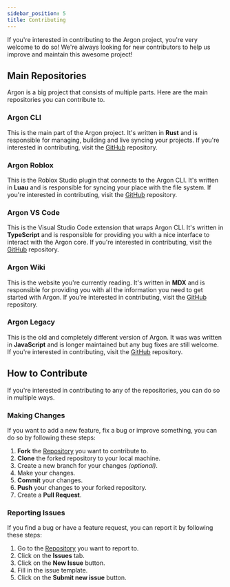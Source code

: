 ```yaml
---
sidebar_position: 5
title: Contributing
---
```


If you're interested in contributing to the Argon project, you're very welcome to do so! We're always looking for new contributors to help us improve and maintain this awesome project!

## Main Repositories

Argon is a big project that consists of multiple parts. Here are the main repositories you can contribute to.

### Argon CLI

This is the main part of the Argon project. It's written in **Rust** and is responsible for managing, building and live syncing your projects. If you're interested in contributing, visit the [GitHub](https://github.com/argon-rbx/argon) repository.

### Argon Roblox

This is the Roblox Studio plugin that connects to the Argon CLI. It's written in **Luau** and is responsible for syncing your place with the file system. If you're interested in contributing, visit the [GitHub](https://github.com/argon-rbx/argon-plugin) repository.

### Argon VS Code

This is the Visual Studio Code extension that wraps Argon CLI. It's written in **TypeScript** and is responsible for providing you with a nice interface to interact with the Argon core. If you're interested in contributing, visit the [GitHub](https://github.com/argon-rbx/argon-vscode) repository.

### Argon Wiki

This is the website you're currently reading. It's written in **MDX** and is responsible for providing you with all the information you need to get started with Argon. If you're interested in contributing, visit the [GitHub](https://github.com/argon-rbx/argon-wiki) repository.

### Argon Legacy

This is the old and completely different version of Argon. It was was written in **JavaScript** and is longer maintained but any bug fixes are still welcome. If you're interested in contributing, visit the [GitHub](https://github.com/argon-rbx/argon-legacy) repository.

## How to Contribute

If you're interested in contributing to any of the repositories, you can do so in multiple ways.

### Making Changes

If you want to add a new feature, fix a bug or improve something, you can do so by following these steps:

1. **Fork** the [Repository](#main-repositories) you want to contribute to.
2. **Clone** the forked repository to your local machine.
3. Create a new branch for your changes _(optional)_.
4. Make your changes.
5. **Commit** your changes.
6. **Push** your changes to your forked repository.
7. Create a **Pull Request**.

### Reporting Issues

If you find a bug or have a feature request, you can report it by following these steps:

1. Go to the [Repository](#main-repositories) you want to report to.
2. Click on the **Issues** tab.
3. Click on the **New Issue** button.
4. Fill in the issue template.
5. Click on the **Submit new issue** button.
